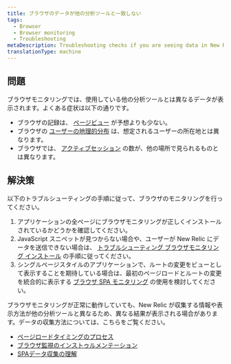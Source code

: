 ```yaml
---
title: ブラウザのデータが他の分析ツールと一致しない
tags:
  - Browser
  - Browser monitoring
  - Troubleshooting
metaDescription: Troubleshooting checks if you are seeing data in New Relic that doesn't match other analytics tools.
translationType: machine
---
```


## 問題

ブラウザモニタリングでは、使用している他の分析ツールとは異なるデータが表示されます。よくある症状は以下の通りです。

* ブラウザの記録は、 [ページビュー](/docs/browser/new-relic-browser/additional-standard-features/page-views-insights-your-sites-popularity) が予想よりも少ない。
* ブラウザの [ユーザーの地理的分布](/docs/browser/new-relic-browser/additional-standard-features/geography-webpage-performance-location) は、想定されるユーザーの所在地とは異なります。
* ブラウザでは、 [アクティブセッション](/docs/browser/new-relic-browser/page-load-timing-resources/session-tracking) の数が、他の場所で見られるものとは異なります。

## 解決策

以下のトラブルシューティングの手順に従って、ブラウザのモニタリングを行ってください。

1. アプリケーションの全ページにブラウザモニタリングが正しくインストールされているかどうかを確認してください。
2. JavaScript スニペットが見つからない場合や、ユーザーが New Relic にデータを送信できない場合は、 [トラブルシューティング ブラウザモニタリング インストール](/docs/browser/new-relic-browser/installation-configuration/troubleshooting-browser-monitoring-installation) の手順に従ってください。
3. シングルページスタイルのアプリケーションで、ルートの変更をビューとして表示することを期待している場合は、最初のページロードとルートの変更を統合的に表示する [ブラウザ SPA モニタリング](/docs/browser/single-page-app-monitoring/get-started/welcome-single-page-app-monitoring) の使用を検討してください。

ブラウザモニタリングが正常に動作していても、New Relic が収集する情報や表示方法が他の分析ツールと異なるため、異なる結果が表示される場合があります。データの収集方法については、こちらをご覧ください。

* [ページロードタイミングのプロセス](/docs/browser/new-relic-browser/page-load-timing-resources/page-load-timing-process)
* [ブラウザ監視のインストゥルメンテーション](/docs/browser/new-relic-browser/page-load-timing-resources/instrumentation-browser-monitoring)
* [SPAデータ収集の理解](/docs/browser/single-page-app-monitoring/use-spa-data/understand-spa-data-collection)